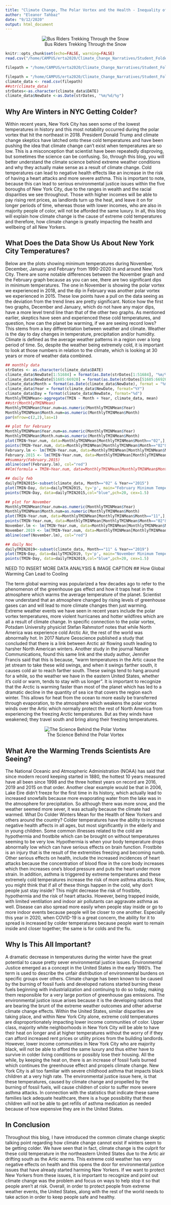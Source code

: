 ```yaml
---
title: "Climate Change, The Polar Vortex and the Health - Inequality of New Yorkers"
author: "Eleanor Tahbaz"
date: "9/12/2020"
output: html_document
---
```

<center>
![Bus Riders Trekking Through the Snow](images/Bus_Riders.jpg)
</center>


```r
knitr::opts_chunk$set(echo=FALSE, warning=FALSE)
read.csv("/home/CAMPUS/erta2020/Climate_Change_Narratives/Student_Folders/Tahbaz/Project1/EleanorTahbaz_NY,NY region_data.csv")

```

```r
filepath = "/home/CAMPUS/erta2020/Climate_Change_Narratives/Student_Folders/Tahbaz/Project1/EleanorTahbaz_NY,NY region_data.csv"

filepath = "/home/CAMPUS/erta2020/Climate_Change_Narratives/Student_Folders/Tahbaz/Project1/EleanorTahbaz_NY,NY region_data.csv"
climate_data <- read.csv(filepath)
##str(climate_data)
strDates<-as.character(climate_data$DATE)
climate_data$NewDate <-as.Date(strDates, "%m/%d/%y")

```

## Why Are Winters in NYC Getting Colder?

Within recent years, New York City has seen some of the lowest temperatures in history and this most notability occurred during the polar vortex that hit the northeast in 2018. President Donald Trump and climate change skeptics have latched onto these cold temperatures and have been pushing the idea that climate change can’t exist when temperatures are so low. This is a misconception that scientist have been repeatedly disproving, but sometimes the science can be confusing. So, through this blog, you will better understand the climate science behind extreme weather conditions and why they actually make sense as a result of climate change. Cold temperatures can lead to negative health effects like an increase in the risk of having a heart attacks and more severe asthma. This is important to note, because this can lead to serious environmental justice issues within the five boroughs of New York City, due to the ranges in wealth and the racial disparities we see throughout. Those with higher incomes will be able to pay rising rent prices, as landlords turn up the heat, and leave it on for longer periods of time, whereas those with lower incomes, who are also in majority people of color, will not be afforded the same luxury. In all, this blog will explain how climate change is the cause of extreme cold temperatures and therefore, how climate change is greatly impacting the health and wellbeing of all New Yorkers. 

## What Does the Data Show Us About New York City Temperatures? 

Below are the plots showing minimum temperatures during November, December, January and February from 1990-2020 in and around New York City. There are some notable differences between the November graph and the February graph because as you can see, there are two significant dips in minimum temperatures. The one in November is showing the polar vortex we experienced in 2018, and the dip in February was another polar vortex we experienced in 2015. These low points have a pull on the data seeing as the deviation from the trend lines are pretty significant. Notice how the first two graphs, December and January, which do not have any major dips, have a more level trend line than that of the other two graphs. As mentioned earlier, skeptics have seen and experienced these cold temperatures, and question, how can the planet be warming, if we are seeing record lows? This stems from a key differentiation between weather and climate. Weather is the day to day changes in temperature, precipitation and/or humidity. Climate is defined as the average weather patterns in a region over a long period of time. So, despite the weather being extremely cold, it is important to look at those numbers in relation to the climate, which is looking at 30 years or more of weather data combined. 

```r
## monthly data
strDates <- as.character(climate_data$DATE)
climate_data$NewDate[1:51684] = format(as.Date(strDates[1:51684], "%m/%d/%y"), "19%y-%m-%d") 
climate_data$NewDate[51685:66920] = format(as.Date(strDates[51685:66920], "%m/%d/%y"),"20%y-%m-%d") 
climate_data$Month = format(as.Date(climate_data$NewDate), format = "%m")
climate_data$Year = format(climate_data$NewDate, format="%Y")
climate_data$Day = format(climate_data$NewDate, format="%d")
MonthlyTMINMean<-aggregate(TMIN ~ Month + Year, climate_data, mean)
##str(MonthlyTMINMean)
MonthlyTMINMean$Year.num=as.numeric(MonthlyTMINMean$Year)
MonthlyTMINMean$Month.num=as.numeric(MonthlyTMINMean$Month)
par(mfrow=c(2,2),las=1)

## plot for February
MonthlyTMINMean$Year.num=as.numeric(MonthlyTMINMean$Year)
MonthlyTMINMean$Month.num=as.numeric(MonthlyTMINMean$Month)
plot(TMIN~Year.num, data=MonthlyTMINMean[MonthlyTMINMean$Month=="02",],ty='p',pch=20, xlim=c(1990,2020), main="February",xlab="year", ylab="Temperatures in °C", ylim=c(-21,5))
points(TMIN~Year.num, data=MonthlyTMINMean[MonthlyTMINMean$Month=="02"&MonthlyTMINMean$Year==2015,],col="blue",pch=20, cex=1.5)
February.lm <- lm(TMIN~Year.num, data=MonthlyTMINMean[MonthlyTMINMean$Month=="02",])
February.2015 <- lm(TMIN~Year.num, data=MonthlyTMINMean[MonthlyTMINMean$Month=="02"&MonthlyTMINMean$Year!=2015,])
##summary(February.2015)
abline(coef(February.lm), col="red")
##lm(formula = TMIN~Year.num, data=MonthlyTMINMean[MonthlyTMINMean$Month=="02",])

## daily feb
dailyTMIN2015<-subset(climate_data, Month=="02" & Year=="2015")
plot(TMIN~Day, data=dailyTMIN2015, ty='p', main="February Minimum Temperatures in 2015", xlab="Day", ylab = "")
points(TMIN~Day, data=dailyTMIN2015,col="blue",pch=20, cex=1.5)

## plot for November
MonthlyTMINMean$Year.num=as.numeric(MonthlyTMINMean$Year)
MonthlyTMINMean$Month.num=as.numeric(MonthlyTMINMean$Month)
plot(TMIN~Year.num, data=MonthlyTMINMean[MonthlyTMINMean$Month=="11",],ty='p',pch=20, xlim=c(1990,2020), main="November",xlab="Year", ylab="Temperatures in °C", ylim=c(-6,10))
points(TMIN~Year.num, data=MonthlyTMINMean[MonthlyTMINMean$Month=="02"&MonthlyTMINMean$Year==2019,],col="blue",pch=20, cex=1.5)
November.lm <- lm(TMIN~Year.num, data=MonthlyTMINMean[MonthlyTMINMean$Month=="11",])
November.2019 <- lm(TMIN~Year.num, data=MonthlyTMINMean[MonthlyTMINMean$Month=="11"&MonthlyTMINMean$Year!=2019,])
abline(coef(November.lm), col="red")

## daily Noc
dailyTMIN2019<-subset(climate_data, Month=="11" & Year=="2019")
plot(TMIN~Day, data=dailyTMIN2019, ty='p', main="November Minimum Temperatures in 2019", xlab="Day", ylab = "")
points(TMIN~Day, data=dailyTMIN2019,col="blue",pch=20, cex=1.5)
```
 NEED TO INSERT MORE DATA ANALYSIS & IMAGE CAPTION
## How Global Warming Can Lead to Cooling

The term global warming was popularized a few decades ago to refer to the phenomenon of the greenhouse gas effect and how it traps heat in the atmosphere which warms the average temperature of the planet. Scientist now understand that an atmosphere changed by rising levels of greenhouse gases can and will lead to more climate changes then just warming. Extreme weather events we have seen in recent years include the polar vortex temperatures, more violent hurricanes and hotter wildfires which are all a result of climate change. 
In specific connection to the polar vortex, Potsdam University physicist Stefan Rahmstorf notes that while North America was experience cold Arctic Air, the rest of the world was abnormally hot. In 2017 Nature Geoscience published a study that concluded that there is a link between Arctic air flowing south leading to harsher North American winters. Another study in the journal Nature Communications, found this same link and the study author, Jennifer Francis said that this is because, “warm temperatures in the Artic cause the jet stream to take these wild swings, and when it swings farther south, it causes cold air to reach farther south. These swings tend to hang around for a while, so the weather we have in the eastern United States, whether it’s cold or warm, tends to stay with us longer”. It is important to recognize that the Arctic is warming faster than most of the planet which has led to a dramatic decline in the quantity of sea ice that covers the region each winter. This allows for heat from the ocean to more easily be transferred through evaporation, to the atmosphere which weakens the polar vortex winds over the Artic which normally protect the rest of North America from experiencing the freezing Arctic temperatures. But as they winds have weakened; they travel south and bring along their freezing temperatures. 

<center>
![The Science Behind the Polar Vortex](images/Polar_Vortex.jpg)
</center>

## What Are the Warming Trends Scientists Are Seeing?

The National Oceanic and Atmospheric Administration (NOAA) has said that since modern record keeping started in 1880, the hottest 10 years measured have all been since 1998 and the three hottest years on record are 2016, 2019 and 2015 on that order. Another clear example would be that in 2006, Lake Eire didn’t freeze for the first time in its history, which actually lead to increased snowfalls because more evaporating water from the lake was in the atmosphere for precipitation. So although there was more snow, and the weather seemed more sever, it was actually because the climate had warmed. 
What Do Colder Winters Mean for the Health of New Yorkers and others around the country?
Colder temperatures have the ability to increase negative health affects in all ages, but most significantly in the elderly and in young children. Some common illnesses related to the cold are hypothermia and frostbite which can be brought on without temperatures seeming to be very low. Hypothermia is when your body temperature drops abnormally low which can have serious effects on brain function. Frostbite is an injury that is the result of the extremities freezing and becoming numb. Other serious effects on health, include the increased incidences of heart attacks because the concentration of blood flow in the core body  increases which then increases one’s blood pressure and puts the heart under more strain. In addition, asthma is triggered by extreme temperatures and these extremely cold temperatures increase the risk of more asthma attacks. Now, you might think that if all of these things happen in the cold, why don’t people just stay inside? This might decrease the risk of frostbite, hypothermia and the risk of heart attacks. However, being trapped inside, with limited ventilation and indoor air pollutants can aggravate asthma as well. Disease can also spread more easily when people stay inside or go to more indoor events because people will be closer to one another. Especially this year in 2020, when COVID-19 is a great concern, the ability for it to spread is increased by colder temperatures because people want to remain inside and closer together; the same is for colds and the flu.

## Why Is This All Important? 

A dramatic decrease in temperatures during the winter have the great potential to cause pretty sever environmental justice issues. Environmental Justice emerged as a concept in the United States in the early 1980’s. The term is used to describe the unfair distribution of environmental burdens on specific groups over others. Climate change has been known to be caused by the burning of fossil fuels and developed nations started burning these fuels beginning with industrialization and continuing to do so today, making them responsible for a very large portion of greenhouse gas emissions. The environmental justice issue arises because it is the developing nations that are bearing the brunt of the extreme weather outcomes and other adverse climate change effects. Within the United States, similar disparities are taking place, and within New York City alone, extreme cold temperatures are disproportionately impacting lower income communities of color. 
Upper class, majority white neighborhoods in New York City will be able to have their heat on longer and at higher temperatures without the worry of if they can afford increased rent prices or utility prices from the building landlords. However, lower income communities in New York City who are majority black, will not be able to afford the same luxury and thus either have to survive in colder living conditions or possibly lose their housing. All the while, by keeping the heat on, there is an increase of fossil fuels burned which continues the greenhouse effect and propels climate change. New York City is all too familiar with severe childhood asthma that impacts black children at a very high rate. The environmental justice issue here, is that these temperatures, caused by climate change and propelled by the burning of fossil fuels, will cause children of color to suffer more severe asthma attacks. In connection with the statistics that indicate these same families lack adequate healthcare, there is a huge possibility that these children will not be able to get refills of asthma medication as needed because of how expensive they are in the United States. 

## In Conclusion

Throughout this blog, I have introduced the common climate change skeptic talking point regarding how climate change cannot exist if winters seem to be getting colder. We have seen that in fact, climate change is the culprit for these cold temperature in the northeastern United States due to the Artic air drifting south as the Artic warms. This extreme cold weather has very negative effects on health and this opens the door for environmental justice issues that have already started harming New Yorkers. If we want to protect New Yorkers from these issues, it is important to recognize and point out climate change was the problem and focus on ways to help stop it so that people aren’t at risk. Overall, in order to protect people from extreme weather events, the United States, along with the rest of the world needs to take action in order to keep people safe and healthy. 


